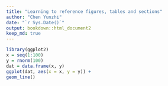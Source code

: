 ```yaml
---
title: "Learning to reference figures, tables and sections"
author: "Chen Yunzhi"
date: "`r Sys.Date()`"
output: bookdown::html_document2
keep_md: true
---
```


```r
library(ggplot2)
x = seq(1:100)
y = rnorm(100)
dat = data.frame(x, y)
ggplot(dat, aes(x = x, y = y)) +
geom_line()
```

